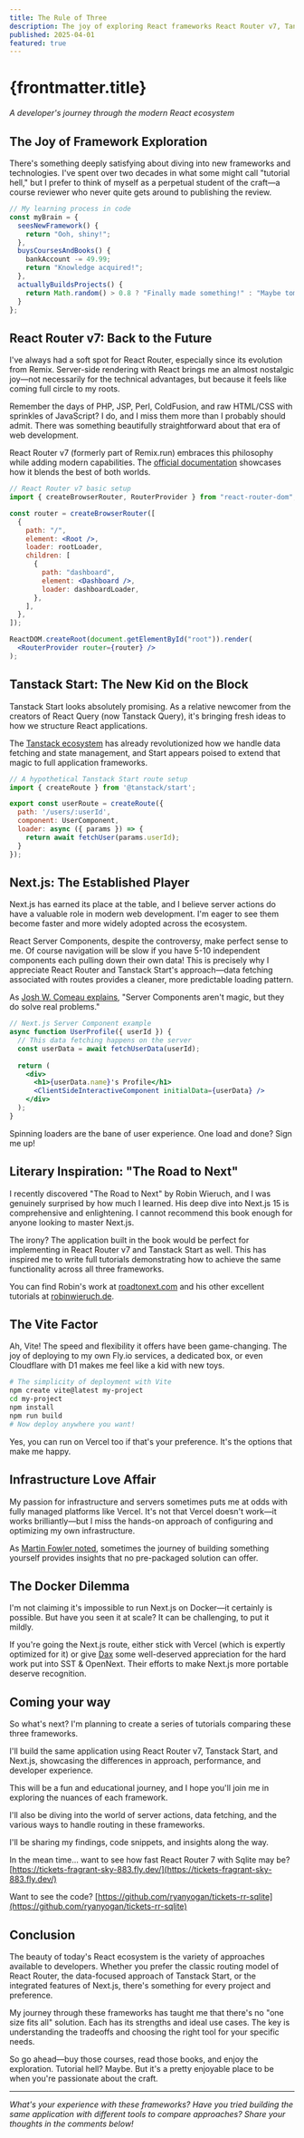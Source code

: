 ```yaml
---
title: The Rule of Three
description: The joy of exploring React frameworks React Router v7, Tanstack Start, and Next.js.
published: 2025-04-01
featured: true
---
```


# {frontmatter.title}

*A developer's journey through the modern React ecosystem*

## The Joy of Framework Exploration

There's something deeply satisfying about diving into new frameworks and technologies. I've spent over two decades in what some might call "tutorial hell," but I prefer to think of myself as a perpetual student of the craft—a course reviewer who never quite gets around to publishing the review.

```javascript
// My learning process in code
const myBrain = {
  seesNewFramework() {
    return "Ooh, shiny!";
  },
  buysCoursesAndBooks() {
    bankAccount -= 49.99;
    return "Knowledge acquired!";
  },
  actuallyBuildsProjects() {
    return Math.random() > 0.8 ? "Finally made something!" : "Maybe tomorrow...";
  }
};
```

## React Router v7: Back to the Future

I've always had a soft spot for React Router, especially since its evolution from Remix. Server-side rendering with React brings me an almost nostalgic joy—not necessarily for the technical advantages, but because it feels like coming full circle to my roots.

Remember the days of PHP, JSP, Perl, ColdFusion, and raw HTML/CSS with sprinkles of JavaScript? I do, and I miss them more than I probably should admit. There was something beautifully straightforward about that era of web development.

React Router v7 (formerly part of Remix.run) embraces this philosophy while adding modern capabilities. The [official documentation](https://reactrouter.com/) showcases how it blends the best of both worlds.

```jsx
// React Router v7 basic setup
import { createBrowserRouter, RouterProvider } from "react-router-dom";

const router = createBrowserRouter([
  {
    path: "/",
    element: <Root />,
    loader: rootLoader,
    children: [
      {
        path: "dashboard",
        element: <Dashboard />,
        loader: dashboardLoader,
      },
    ],
  },
]);

ReactDOM.createRoot(document.getElementById("root")).render(
  <RouterProvider router={router} />
);
```

## Tanstack Start: The New Kid on the Block

Tanstack Start looks absolutely promising. As a relative newcomer from the creators of React Query (now Tanstack Query), it's bringing fresh ideas to how we structure React applications.

The [Tanstack ecosystem](https://tanstack.com/) has already revolutionized how we handle data fetching and state management, and Start appears poised to extend that magic to full application frameworks.

```jsx
// A hypothetical Tanstack Start route setup
import { createRoute } from '@tanstack/start';

export const userRoute = createRoute({
  path: '/users/:userId',
  component: UserComponent,
  loader: async ({ params }) => {
    return await fetchUser(params.userId);
  }
});
```

## Next.js: The Established Player

Next.js has earned its place at the table, and I believe server actions do have a valuable role in modern web development. I'm eager to see them become faster and more widely adopted across the ecosystem.

React Server Components, despite the controversy, make perfect sense to me. Of course navigation will be slow if you have 5-10 independent components each pulling down their own data! This is precisely why I appreciate React Router and Tanstack Start's approach—data fetching associated with routes provides a cleaner, more predictable loading pattern.

As [Josh W. Comeau explains](https://www.joshwcomeau.com/react/server-components/), "Server Components aren't magic, but they do solve real problems."

```jsx
// Next.js Server Component example
async function UserProfile({ userId }) {
  // This data fetching happens on the server
  const userData = await fetchUserData(userId);
  
  return (
    <div>
      <h1>{userData.name}'s Profile</h1>
      <ClientSideInteractiveComponent initialData={userData} />
    </div>
  );
}
```

Spinning loaders are the bane of user experience. One load and done? Sign me up!

## Literary Inspiration: "The Road to Next"

I recently discovered "The Road to Next" by Robin Wieruch, and I was genuinely surprised by how much I learned. His deep dive into Next.js 15 is comprehensive and enlightening. I cannot recommend this book enough for anyone looking to master Next.js.

The irony? The application built in the book would be perfect for implementing in React Router v7 and Tanstack Start as well. This has inspired me to write full tutorials demonstrating how to achieve the same functionality across all three frameworks.

You can find Robin's work at [roadtonext.com](https://www.road-to-next.com/) and his other excellent tutorials at [robinwieruch.de](https://www.robinwieruch.de/).

## The Vite Factor

Ah, Vite! The speed and flexibility it offers have been game-changing. The joy of deploying to my own Fly.io services, a dedicated box, or even Cloudflare with D1 makes me feel like a kid with new toys.

```bash
# The simplicity of deployment with Vite
npm create vite@latest my-project
cd my-project
npm install
npm run build
# Now deploy anywhere you want!
```

Yes, you can run on Vercel too if that's your preference. It's the options that make me happy.

## Infrastructure Love Affair

My passion for infrastructure and servers sometimes puts me at odds with fully managed platforms like Vercel. It's not that Vercel doesn't work—it works brilliantly—but I miss the hands-on approach of configuring and optimizing my own infrastructure.

As [Martin Fowler noted](https://martinfowler.com/articles/is-quality-worth-cost.html), sometimes the journey of building something yourself provides insights that no pre-packaged solution can offer.


## The Docker Dilemma

I'm not claiming it's impossible to run Next.js on Docker—it certainly is possible. But have you seen it at scale? It can be challenging, to put it mildly.

If you're going the Next.js route, either stick with Vercel (which is expertly optimized for it) or give [Dax](https://x.com/thdxr) some well-deserved appreciation for the hard work put into SST & OpenNext. Their efforts to make Next.js more portable deserve recognition.

## Coming your way

So what's next? I'm planning to create a series of tutorials comparing these three frameworks.

I'll build the same application using React Router v7, Tanstack Start, and Next.js, showcasing the differences in approach, performance, and developer experience.

This will be a fun and educational journey, and I hope you'll join me in exploring the nuances of each framework.

I'll also be diving into the world of server actions, data fetching, and the various ways to handle routing in these frameworks.

I'll be sharing my findings, code snippets, and insights along the way.

In the mean time... want to see how fast React Router 7 with Sqlite may be? [https://tickets-fragrant-sky-883.fly.dev/](https://tickets-fragrant-sky-883.fly.dev/)

Want to see the code? [https://github.com/ryanyogan/tickets-rr-sqlite](https://github.com/ryanyogan/tickets-rr-sqlite)

## Conclusion

The beauty of today's React ecosystem is the variety of approaches available to developers. Whether you prefer the classic routing model of React Router, the data-focused approach of Tanstack Start, or the integrated features of Next.js, there's something for every project and preference.

My journey through these frameworks has taught me that there's no "one size fits all" solution. Each has its strengths and ideal use cases. The key is understanding the tradeoffs and choosing the right tool for your specific needs.

So go ahead—buy those courses, read those books, and enjoy the exploration. Tutorial hell? Maybe. But it's a pretty enjoyable place to be when you're passionate about the craft.

---

*What's your experience with these frameworks? Have you tried building the same application with different tools to compare approaches? Share your thoughts in the comments below!*